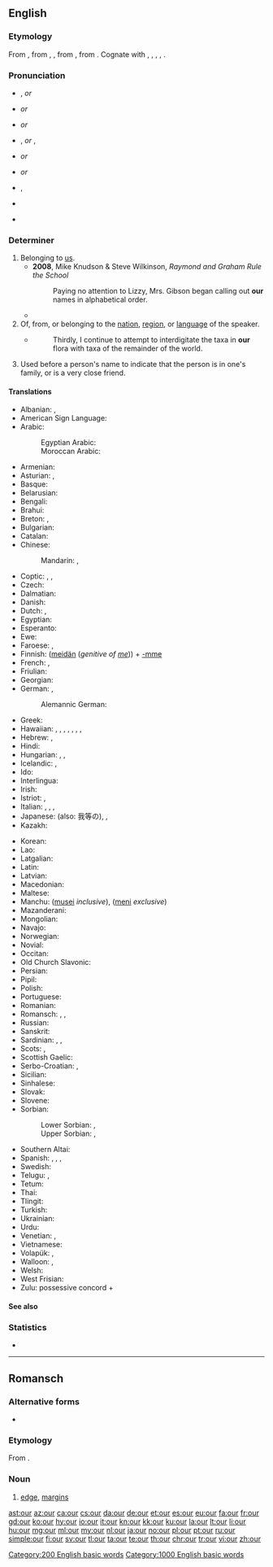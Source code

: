 ==English==
{{wikipedia}}

===Etymology===
From {{etyl|enm|en}} {{m|enm|oure}}, from {{etyl|ang|en}} {{m|ang|ūre}}, {{m|ang|ūser||our}}, from {{etyl|gem-pro|en}} {{m|gem-pro|*unseraz||of us, our}}, from {{etyl|ine-pro|en}} {{m|ine-pro|*no-s-ero-||our}}. Cognate with {{etyl|fy|-}} {{m|fy|ús||our}}, {{etyl|nds|-}} {{term|uns||our|lang=nds}}, {{etyl|nl|-}} {{m|nl|onze||our}}, {{etyl|de|-}} {{m|de|unser||our}}, {{etyl|da|-}} {{m|da|vor||our}}.

===Pronunciation===
; {{a|UK}}
* {{enPR|ouər}}, {{IPA|/ˈaʊə(ɹ)/|lang=en}} ''or'' {{IPA|/ɑː(ɹ)/|lang=en}}
* {{homophones|lang=en|hour}} ''or'' {{homophones|lang=en|are}}
* {{rhymes|aʊə(ɹ)|lang=en}} ''or'' {{rhymes|ɑː(ɹ)|lang=en}}

; {{a|US}}
* {{enPR|our}}, {{IPA|/ˈaʊɚ/|lang=en}} ''or'' {{enPR|ar}}, {{IPA|/ɑɹ/|[ɑɹ]|[ɑ˞]|lang=en}}
* {{audio|en-us-our.ogg|Audio (US)|lang=en}} ''or'' {{audio|en-us-our-2.ogg|Audio (US)|lang=en}}
* {{rhymes|aʊə(ɹ)|lang=en}} ''or'' {{rhymes|ɑː(ɹ)|lang=en}}

; {{a|AusE}}
* {{enPR|ou(ə)}}, {{IPA|/æɔ(ə)/|lang=en}}
* {{rhymes|aʊ|lang=en}}
* {{homophones|lang=en|ow}} {{qualifier|some dialects}}

===Determiner===
{{head|en|determiner|cat2=possessive determiners}}

# Belonging to [[us]].
#* '''2008''', Mike Knudson & Steve Wilkinson, ''Raymond and Graham Rule the School''
#*: Paying no attention to Lizzy, Mrs. Gibson began calling out '''our''' names in alphabetical order.
#* {{quote-magazine|year=2013|month=July-August|author=[http://www.americanscientist.org/authors/detail/stephen-p-lownie Stephen P. Lownie], [http://www.americanscientist.org/authors/detail/david-m-pelz David M. Pelz]
|magazine={{w|American Scientist}}|title=[http://www.americanscientist.org/issues/feature/2013/4/stents-to-prevent-stroke Stents to Prevent Stroke]
|passage=As we age, the major arteries of '''our''' bodies frequently become thickened with plaque, a fatty material with an oatmeal-like consistency that builds up along the inner lining of blood vessels.}}
# Of, from, or belonging to the [[nation]], [[region]], or [[language]] of the speaker.
#* {{RQ:Schuster Hepaticae V|viii}}
#*: Thirdly, I continue to attempt to interdigitate the taxa in '''our''' flora with taxa of the remainder of the world.
# {{context|Northern England|Scotland|lang=en}} Used before a person's name to indicate that the person is in one's family, or is a very close friend.
#: {{usex|lang=en|I'm going to see '''our''' Terry for tea.}}

====Translations====
{{trans-top|belonging to us}}
* Albanian: {{t+|sq|ynë}}, {{t+|sq|jonë}}
* American Sign Language: {{t|ase|FlatB@IpsiChest-FingerUpPalmAcross RoundHoriz FlatB@ContraChest-FingerUpPalmAside}}
* Arabic: {{t|ar|ـنَا|tr=-nā}}
*: Egyptian Arabic: {{t|arz|ـنا|tr=naa|sc=Arab}}
*: Moroccan Arabic: {{t|ary|ـنا|tr=na|sc=Arab}}
* Armenian: {{t+|hy|մեր}}
* Asturian: {{t+|ast|nuesu}}, {{t+|ast|nuestru}}
* Basque: {{t|eu|gure}}
* Belarusian: {{t|be|наш}}
* Bengali: {{t|bn|আমাদের|tr=amader|sc=Beng}}
* Brahui: {{t|brh|nana}}
* Breton: {{t+|br|hon}}, {{t+|br|hor}}
* Bulgarian: {{t+|bg|наш}}
* Catalan: {{t|ca|nostre}}
* Chinese:
*: Mandarin: {{t+|cmn|我們|alt=我們的|sc=Hani}}, {{t+|cmn|我们|alt=我们的|tr=wǒmen-de|sc=Hani}}
* Coptic: {{t|cop|ⲡⲉⲛ|m|tr=pen}}, {{t|cop|ⲧⲉⲛ|f|tr=ten}}, {{t|cop|ⲛⲉⲛ|m-p|f-p|tr=nen}}
* Czech: {{t+|cs|náš|m}}
* Dalmatian: {{t|dlm|nuester}}
* Danish: {{t+|da|vor}}
* Dutch: {{t+|nl|ons}}, {{t+|nl|onze}}
* Egyptian: {{t|egy|𓈖𓏥|tr=n}}
* Esperanto: {{t|eo|nia}}
* Ewe: {{t|ee|míaƒe}}
* Faroese: {{t|fo|okkara}}, {{t|fo|vár}}
* Finnish: ([[meidän]] (''genitive of [[me]]'')) + [[-mme#Finnish|-mme]] {{qualifier|possessive suffix}} <!-- The following belongs in the Finnish entry, not here:
*: Note: In standard Finnish, the possessive suffix is compulsory and the genitive of the personal pronoun optional. In colloquial Finnish, usually only '''meidän''' (or its colloquial or dialectal variants, '''meiän''', '''myön''') is used.-->
* French: {{t+|fr|notre}}, {{t+|fr|nos}}
* Friulian: {{t|fur|nestri}}
* Georgian: {{t|ka|ჩვენი}}
* German: {{t+|de|unser}}, {{t+|de|unsere}} {{qualifier|accusative feminine singular; accusative all plurals}}
*: Alemannic German: {{t|gsw|öise}}
* Greek: {{t+|el|μας}}
* Hawaiian: {{qualifier|dual, exclusive}} {{t|haw|ko}} {{t|haw|māua}}, {{t|haw|kā}} {{t|haw|māua}}, {{qualifier|dual, inclusive}} {{t|haw|ko}} {{t|haw|kāua}}, {{t|haw|kā}} {{t|haw|kāua}}, {{qualifier|plural, exclusive}} {{t|haw|ko}} {{t|haw|mākou}}, {{t|haw|kā}} {{t|haw|mākou}}, {{qualifier|plural, inclusive}} {{t|haw|ko}} {{t|haw|kākou}}, {{t|haw|kā}} {{t|haw|kākou}}
* Hebrew: {{t|he|-נו|tr=-nu|sc=Hebr}}, {{t|he|שֶׁלָּנוּ|sc=Hebr}}
* Hindi: {{t|hi|हमारा|tr=hamārā}}
* Hungarian: {{t|hu|-nk}}, {{t|hu|-unk}}, {{t|hu|-ünk}}
* Icelandic: {{t+|is|okkar}}, {{t+|is|vor}}
* Ido: {{t+|io|nia}}
* Interlingua: {{t|ia|nostre}}
* Irish: {{t|ga|ár}}
* Istriot: {{t|ist|nostro|m}}, {{t|ist|nostra|m}}
* Italian: {{t+|it|nostro|m|alt=il nostro}}, {{t+|it|nostra|f|alt=la nostra}}, {{t+|it|nostri|alt=i nostri|m-p}}, {{t+|it|nostre|alt=le nostre|f-p}}
* Japanese: {{t|ja|私たち|alt=私たちの|tr=わたしたちの, watashitachi-no}} (also: 我等の), {{t|ja|我ら|alt=我らの|tr=われらの, warera-no}}, {{t+|ja|我々|alt=我々の|tr=われわれの, wareware-no}}
* Kazakh: {{t|kk|біздің|sc=Cyrl}}
{{trans-mid}}
* Korean: {{t+|ko|우리|alt=우리의|tr=uri-ui|sc=Hang}}
* Lao: {{t|lo|ຂອງພວກເຮົາ|sc=Laoo}}
* Latgalian: {{t|ltg|myusu}}
* Latin: {{t+|la|noster|m}}
* Latvian: {{t|lv|mūsu}}
* Macedonian: {{t|mk|наш}}
* Maltese: {{t|mt|tagħna}}
* Manchu: ([[musei]] ''inclusive''), ([[meni]] ''exclusive'')
* Mazanderani: {{t|mzn|امه|tr=ame|sc=ps-Arab}}
* Mongolian: {{t|mn|маань|sc=Cyrl}}
* Navajo: {{t|nv|nihi-}}
* Norwegian: {{t+|no|vår}}
* Novial: {{t|nov|nusen}}
* Occitan: {{t+|oc|nòstre}}
* Old Church Slavonic: {{t|cu|нашь|m|sc=Cyrs}}
* Persian: {{t+|fa|ما|tr=mâ}}
* Pipil: {{t|ppl|tu}}
* Polish: {{t+|pl|nasz}}
* Portuguese: {{t+|pt|nosso}}
* Romanian: {{t+|ro|nostru}}
* Romansch: {{t|rm|noss}}, {{t|rm|nies}}, {{t|rm|nos}}
* Russian: {{t+|ru|наш}}
* Sanskrit: {{t|sa|अस्माकम्|sc=Deva}}
* Sardinian: {{t|sc|nostru}}, {{t|sc|noltru}}, {{t|sc|nostu}}
* Scots: {{t|sco|oor}}, {{t|sco|wir}}
* Scottish Gaelic: {{t|gd|ar}}
* Serbo-Croatian: {{t|sh|наш|sc=Cyrl}}, {{t+|sh|naš}}
* Sicilian: {{t+|scn|nostru}}
* Sinhalese: {{t|si|අපේ|sc=Sinh}}
* Slovak: {{t|sk|náš}}
* Slovene: {{t+|sl|nàš}}
* Sorbian:
*: Lower Sorbian: {{t|dsb|naju}} {{qualifier|in reference to two people}}, {{t|dsb|naš}} {{qualifier|in reference to three or more people}}
*: Upper Sorbian: {{t|hsb|naju}} {{qualifier|in reference to two people}}, {{t|hsb|naš}} {{qualifier|in reference to three or more people}}
* Southern Altai: {{t|alt|бистиҥ}}
* Spanish: {{t+|es|nuestro}}, {{t+|es|nuestra|f}}, {{t+|es|nuestros|m-p}}, {{t+|es|nuestras|f-p}}
* Swedish: {{t+|sv|vår}}
* Telugu: {{t+|te|మా|sc=Telu}}, {{t+|te|మన|sc=Telu}}
* Tetum: {{t|tet|ami-nia}}
* Thai: {{t|th|ของเรา|tr=kŏng rao}}
* Tlingit: {{t|tli|haa}}
* Turkish: {{t+|tr|bizim}}
* Ukrainian: {{t|uk|наш}}
* Urdu: {{t|ur|ہمارا|tr=hamārā}}
* Venetian: {{t|vec|nostro|m}}, {{t|vec|nostra|f}}
* Vietnamese: {{t|vi|của chúng tôi}}
* Volapük: {{t+|vo|obsik}}, {{t|vo|obas}}
* Walloon: {{t+|wa|nosse|m|f}} {{qualifier|singular, before consonant}}, {{t+|wa|nost|m}} {{qualifier|singular, before vowel}}<!-- The following belongs at [[nosse]], [[nost]], not here: {{t+|wa|noste|f}} {{qualifier|singular, before vowel}}, {{t+|wa|nos|m-p|f-p}} -->
* Welsh: {{t|cy|ein}}
* West Frisian: {{t+|fy|ús}}
* Zulu: possessive concord + {{t|zu|ithu|alt=-ithu}}
{{trans-bottom}}

====See also====
{{English personal pronouns}}

===Statistics===
* {{rank|do|has|could|63|our|than|some|other}}

[[Category:200 English basic words]]
[[Category:1000 English basic words]]

----

==Romansch==

===Alternative forms===
* {{qualifier|Rumantsch Grischun|Sursilvan|Sutsilvan|Puter|Vallader}} {{l|rm|ur}}

===Etymology===
From {{etyl|la|rm}} {{m|la|ōra}}.

===Noun===
{{rm-noun|m}}

# {{context|Surmiran|lang=rm}} [[edge]], [[margins]]

[[ast:our]]
[[az:our]]
[[ca:our]]
[[cs:our]]
[[da:our]]
[[de:our]]
[[et:our]]
[[es:our]]
[[eu:our]]
[[fa:our]]
[[fr:our]]
[[gd:our]]
[[ko:our]]
[[hy:our]]
[[io:our]]
[[it:our]]
[[kn:our]]
[[kk:our]]
[[ku:our]]
[[la:our]]
[[lt:our]]
[[li:our]]
[[hu:our]]
[[mg:our]]
[[ml:our]]
[[my:our]]
[[nl:our]]
[[ja:our]]
[[no:our]]
[[pl:our]]
[[pt:our]]
[[ru:our]]
[[simple:our]]
[[fi:our]]
[[sv:our]]
[[tl:our]]
[[ta:our]]
[[te:our]]
[[th:our]]
[[chr:our]]
[[tr:our]]
[[vi:our]]
[[zh:our]]